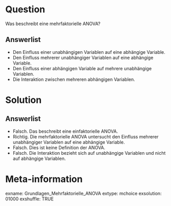 Question
========
Was beschreibt eine mehrfaktorielle ANOVA?

Answerlist
----------
* Den Einfluss einer unabhängigen Variablen auf eine abhängige Variable.
* Den Einfluss mehrerer unabhängiger Variablen auf eine abhängige Variable.
* Den Einfluss einer abhängigen Variable auf mehrere unabhängige Variablen.
* Die Interaktion zwischen mehreren abhängigen Variablen.

Solution
========
Answerlist
----------
* Falsch. Das beschreibt eine einfaktorielle ANOVA.
* Richtig. Die mehrfaktorielle ANOVA untersucht den Einfluss mehrerer unabhängiger Variablen auf eine abhängige Variable.
* Falsch. Dies ist keine Definition der ANOVA.
* Falsch. Die Interaktion bezieht sich auf unabhängige Variablen und nicht auf abhängige Variablen.

Meta-information
================
exname: Grundlagen_Mehrfaktorielle_ANOVA
extype: mchoice 
exsolution: 01000
exshuffle: TRUE
